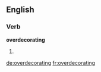 ==English==

===Verb===
'''overdecorating'''

# {{present participle of|[[overdecorate]]}}

[[de:overdecorating]]
[[fr:overdecorating]]